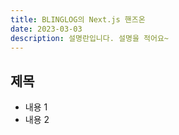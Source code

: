 ---
title: BLINGLOG의 Next.js 핸즈온
date: 2023-03-03
description: 설명란입니다. 설명을 적어요~
---

## 제목

- 내용 1
- 내용 2